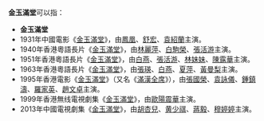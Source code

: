 '''金玉滿堂'''可以指：
*'''金玉滿堂'''
*1931年中國電影《[[金玉满堂_(1931年电影)|金玉滿堂]]》，由[[鳳凰|鳳凰]]、[[舒宏|舒宏]]、[[袁紹蘭|袁紹蘭]]主演。
*1940年香港粵語長片《[[金玉滿堂_(1940年電影)|金玉滿堂]]》，由[[林麗萍|林麗萍]]、[[白駒榮|白駒榮]]、[[張活游|張活游]]主演。
*1951年香港粵語長片《[[金玉滿堂_(1951年電影)|金玉滿堂]]》，由[[白燕|白燕]]、[[張活游|張活游]]、[[林妹妹|林妹妹]]、[[陳露華|陳露華]]主演。
*1963年香港粵語長片《[[金玉滿堂_(1963年電影)|金玉滿堂]]》，由[[張瑛|張瑛]]、[[白燕|白燕]]、[[夏萍|夏萍]]、[[黃曼梨|黃曼梨]]主演。
*1995年香港電影《[[金玉滿堂_(1995年電影)|金玉滿堂]]》（又名《[[滿漢全席_(電影)|滿漢全席]]》），由[[張國榮|張國榮]]、[[袁詠儀|袁詠儀]]、[[鍾鎮濤|鍾鎮濤]]、[[羅家英|羅家英]]、[[趙文卓|趙文卓]]主演。
*1999年香港無线電視劇集《[[金玉滿堂_(無綫電視劇)|金玉滿堂]]》，由[[歐陽震華|歐陽震華]]主演。
*2013年中國電視劇集《[[金玉滿堂_(中國電視劇)|金玉滿堂]]》，由[[胡杏兒|胡杏兒]]、[[黄少祺|黄少祺]]、[[蔣毅|蔣毅]]、[[穆婷婷|穆婷婷]]主演。
{{disambig|Cat=四字作品消歧义}}